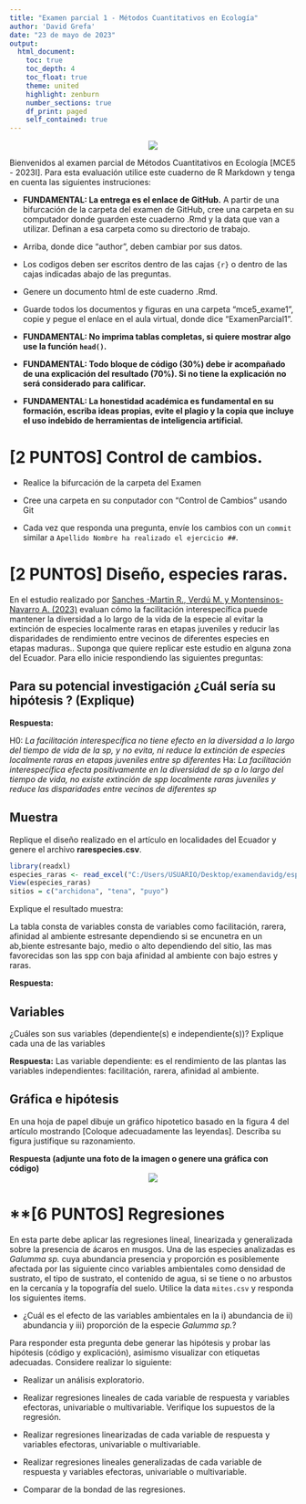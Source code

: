 ```yaml
---
title: "Examen parcial 1 - Métodos Cuantitativos en Ecología"
author: 'David Grefa'
date: "23 de mayo de 2023"
output: 
  html_document:
    toc: true
    toc_depth: 4
    toc_float: true
    theme: united
    highlight: zenburn
    number_sections: true
    df_print: paged
    self_contained: true
---
```


<center>![](https://www.ikiam.edu.ec/wp-content/uploads/2021/12/logo-ikiam-1.png)</center>


Bienvenidos al examen parcial de Métodos Cuantitativos en Ecología [MCE5 - 2023I]. Para esta evaluación utilice este cuaderno de R Markdown y tenga en cuenta las siguientes instruciones:

* **FUNDAMENTAL: La entrega es el enlace de GitHub.** A partir de una bifurcación de la carpeta del examen de GitHub, cree una carpeta en su computador donde guarden este cuaderno .Rmd y la data que van a utilizar. Definan a esa carpeta como su directorio de trabajo. 

* Arriba, donde dice "author", deben cambiar por sus datos.

* Los codigos deben ser escritos dentro de las cajas ```{r} ``` o dentro de las cajas indicadas abajo de las preguntas.

* Genere un documento html de este cuaderno .Rmd. 

* Guarde todos los documentos y figuras en una carpeta "mce5_exame1", copie y pegue el enlace en el aula virtual, donde dice "ExamenParcial1".

* **FUNDAMENTAL: No imprima tablas completas, si quiere mostrar algo use la función ```head()```.**

* **FUNDAMENTAL: Todo bloque de código (30%) debe ir acompañado de una explicación del resultado (70%). Si no tiene la explicación no será considerado para calificar.**  

* **FUNDAMENTAL: La honestidad académica es fundamental en su formación, escriba ideas propias, evite el plagio y la copia que incluye el uso indebido de herramientas de inteligencia artificial.**


# **[2 PUNTOS] Control de cambios.**

* Realice la bifurcación de la carpeta del Examen

* Cree una carpeta en su conputador con "Control de Cambios" usando Git

* Cada vez que responda una pregunta, envíe los cambios con un ```commit``` similar a `Apellido Nombre ha realizado el ejercicio ##`. 

# **[2 PUNTOS] Diseño, especies raras.**

En el estudio realizado por <a href="https://doi.org/10.1111/jvs.13185">Sanches -Martin R., Verdú M. y Montensinos-Navarro A. (2023)</a> evaluan cómo la facilitación interespecífica puede mantener la diversidad a lo largo de la vida de la especie al evitar la extinción de especies localmente raras en etapas juveniles y reducir las disparidades de rendimiento entre vecinos de diferentes especies en etapas maduras.. Suponga que quiere replicar este estudio en alguna zona del Ecuador. Para ello inicie respondiendo las siguientes preguntas:  

## Para su potencial investigación ¿Cuál sería su hipótesis ? (Explique)

**Respuesta:**

H0: *La facilitación interespecífica no tiene efecto en la diversidad a lo largo del tiempo de vida de la sp, y no evita, ni reduce la extinción de especies localmente raras en etapas juveniles entre sp diferentes* 
Ha: *La facilitación interespecífica efecta positivamente en la diversidad de sp a lo largo del tiempo de vida, no existe extinción de spp localmente raras juveniles y reduce las disparidades entre vecinos de diferentes sp*

## Muestra

Replique el diseño realizado en el artículo en localidades del Ecuador y genere el archivo **rarespecies.csv**. 

```r
library(readxl)
especies_raras <- read_excel("C:/Users/USUARIO/Desktop/examendavidg/especies_raras.xlsx")
View(especies_raras)
sitios = c("archidona", "tena", "puyo")


```
Explique el resultado muestra: 

La tabla consta de variables consta de variables como facilitación, rarera, afinidad al ambiente estresante dependiendo si se encunetra en un ab,biente estresante bajo, medio o alto dependiendo del sitio, las mas favorecidas son las spp con baja afinidad al ambiente con bajo estres  y raras.

**Respuesta:**



## Variables
¿Cuáles son sus variables (dependiente(s) e independiente(s))? Explique cada una de las variables

**Respuesta:**
Las variable dependiente: es el rendimiento de las plantas 
las variables independientes: facilitación, rarera, afinidad al ambiente.

## Gráfica e hipótesis
En una hoja de papel dibuje un gráfico hipotetico basado en la figura 4 del artículo mostrando [Coloque adecuadamente las leyendas]. Describa su figura justifique su razonamiento.

**Respuesta (adjunte una foto de la imagen o genere una gráfica con código)**
<center>![](hola.png)</center>




# **[6 PUNTOS] Regresiones

En esta parte debe aplicar las regresiones lineal, linearizada y generalizada sobre la presencia de ácaros en musgos. Una de las especies analizadas es *Galumma sp.* cuya abundancia presencia y proporción es posiblemente afectada por las siguiente cinco variables ambientales como densidad de sustrato, el tipo de sustrato, el contenido de agua, si se tiene o no arbustos en la cercanía y la topografía del suelo. Utilice la data ```mites.csv``` y responda los siguientes items. 

- ¿Cuál es el efecto de las variables ambientales en la i) abundancia de ii) abundancia y iii) proporción de la especie *Galumma sp.*?

Para responder esta pregunta debe generar las hipótesis y probar las hipótesis (código y explicación), asimismo visualizar con etiquetas adecuadas. Considere realizar lo siguiente:

- Realizar un análisis exploratorio.

- Realizar regresiones lineales de cada variable de respuesta y variables efectoras, univariable o multivariable. Verifique los supuestos de la regresión. 

- Realizar regresiones linearizadas de cada variable de respuesta y variables efectoras, univariable o multivariable. 

- Realizar regresiones lineales generalizadas de cada variable de respuesta y variables efectoras, univariable o multivariable. 

- Comparar de la bondad de las regresiones. 
